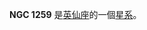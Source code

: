 {{NGCInfoBox|NGCID=NGC 1259|發現者=Bigourdan|發現日期=1884年10月21日|其他編號=MCG 7-7-46,ARP 310|曆元=J2000.0|赤經=3時17分17.3秒
|赤緯=41°23'8"|星座=英仙座|星體=星系|星等=14.7|表面亮度=13.8|藍等=15.7}}

'''NGC 1259''' 是[[英仙座|英仙座]]的一個[[星系|星系]]。

{{NGCReference|1259}}
{{Catalogs|NGC=1259}}

{{Galaxy-stub}}